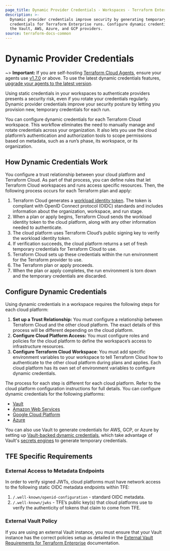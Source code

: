 ```yaml
---
page_title: Dynamic Provider Credentials - Workspaces - Terraform Enterprise
description: >-
  Dynamic provider credentials improve security by generating temporary
  credentials for Terraform Enterprise runs. Configure dynamic credentials for
  the Vault, AWS, Azure, and GCP providers.
source: terraform-docs-common
---
```


# Dynamic Provider Credentials

~> **Important:** If you are self-hosting [Terraform Cloud Agents](/terraform/cloud-docs/agents), ensure your agents use [v1.7.0](/terraform/cloud-docs/agents/changelog#1-7-0-03-02-2023) or above. To use the latest dynamic credentials features, [upgrade your agents to the latest version](/terraform/cloud-docs/agents/changelog).

Using static credentials in your workspaces to authenticate providers presents a security risk, even if you rotate your credentials regularly. Dynamic provider credentials improve your security posture by letting you provision new, temporary credentials for each run.

You can configure dynamic credentials for each Terraform Cloud workspace. This workflow eliminates the need to manually manage and rotate credentials across your organization. It also lets you use the cloud platform’s authentication and authorization tools to scope permissions based on metadata, such as a run’s phase, its workspace, or its organization.

## How Dynamic Credentials Work

You configure a trust relationship between your cloud platform and Terraform Cloud. As part of that process, you can define rules that let Terraform Cloud workspaces and runs access specific resources. Then, the following process occurs for each Terraform plan and apply:

1.  Terraform Cloud generates a [workload identity token](/terraform/enterprise/workspaces/dynamic-provider-credentials/workload-identity-tokens). The token is compliant with OpenID Connect protocol (OIDC) standards and includes information about the organization, workspace, and run stage.
2.  When a plan or apply begins, Terraform Cloud sends the workload identity token to the cloud platform, along with any other information needed to authenticate.
3.  The cloud platform uses Terraform Cloud’s public signing key to verify the workload identity token.
4.  If verification succeeds, the cloud platform returns a set of fresh temporary credentials for Terraform Cloud to use.
5.  Terraform Cloud sets up these credentials within the run environment for the Terraform provider to use.
6.  The Terraform plan or apply proceeds.
7.  When the plan or apply completes, the run environment is torn down and the temporary credentials are discarded.

## Configure Dynamic Credentials

Using dynamic credentials in a workspace requires the following steps for each cloud platform:

1.  **Set up a Trust Relationship:** You must configure a relationship between Terraform Cloud and the other cloud platform. The exact details of this process will be different depending on the cloud platform.
2.  **Configure Cloud Platform Access:** You must configure roles and policies for the cloud platform to define the workspace’s access to infrastructure resources.
3.  **Configure Terraform Cloud Workspace**: You must add specific environment variables to your workspace to tell Terraform Cloud how to authenticate to the other cloud platform during plans and applies. Each cloud platform has its own set of environment variables to configure dynamic credentials.

The process for each step is different for each cloud platform. Refer to the cloud platform configuration instructions for full details. You can configure dynamic credentials for the following platforms:

- [Vault](/terraform/enterprise/workspaces/dynamic-provider-credentials/vault-configuration)
- [Amazon Web Services](/terraform/enterprise/workspaces/dynamic-provider-credentials/aws-configuration)
- [Google Cloud Platform](/terraform/enterprise/workspaces/dynamic-provider-credentials/gcp-configuration)
- [Azure](/terraform/enterprise/workspaces/dynamic-provider-credentials/azure-configuration)

You can also use Vault to generate credentials for AWS, GCP, or Azure by setting up [Vault-backed dynamic credentials](/terraform/enterprise/workspaces/dynamic-provider-credentials/vault-backed), which take advantage of Vault's [secrets engines](/vault/docs/secrets) to generate temporary credentials.

## TFE Specific Requirements

### External Access to Metadata Endpoints

In order to verify signed JWTs, cloud platforms must have network access to the following static OIDC metadata endpoints within TFE:

1.  `/.well-known/openid-configuration` - standard OIDC metadata.
2.  `/.well-known/jwks` - TFE’s public key(s) that cloud platforms use to verify the authenticity of tokens that claim to come from TFE.

### External Vault Policy

If you are using an external Vault instance, you must ensure that your Vault instance has the correct policies setup as detailed in the [External Vault Requirements for Terraform Enterprise](/terraform/enterprise/flexible-deployments/install/requirements/vault) documentation.
